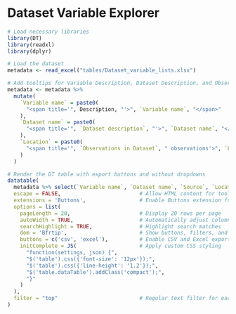 # Dataset Variable Explorer

```r
# Load necessary libraries
library(DT)
library(readxl)
library(dplyr)

# Load the dataset
metadata <- read_excel("tables/Dataset_variable_lists.xlsx")

# Add tooltips for Variable Description, Dataset Description, and Observations
metadata <- metadata %>%
  mutate(
    `Variable name` = paste0(
      "<span title='", Description, "'>", `Variable name`, "</span>"
    ), 
    `Dataset name` = paste0(    
      "<span title='", `Dataset description`, "'>", `Dataset name`, "</span>"
    ), 
    `Location` = paste0(    
      "<span title='", `Observations in Dataset`, " observations'>", `Location`, "</span>"
    )
  )

# Render the DT table with export buttons and without dropdowns
datatable(
  metadata %>% select(`Variable name`, `Dataset name`, `Source`, `Location`),
  escape = FALSE,                         # Allow HTML content for tooltips
  extensions = 'Buttons',                 # Enable Buttons extension for download
  options = list(
    pageLength = 20,                      # Display 20 rows per page
    autoWidth = TRUE,                     # Automatically adjust column widths
    searchHighlight = TRUE,               # Highlight search matches
    dom = 'Bfrtip',                       # Show buttons, filters, and pagination
    buttons = c('csv', 'excel'),          # Enable CSV and Excel export
    initComplete = JS(                    # Apply custom CSS styling
      "function(settings, json) {",
      "$('table').css({'font-size': '12px'});",
      "$('table').css({'line-height': '1.2'});",
      "$('table.dataTable').addClass('compact');",
      "}"
    )
  ),
  filter = "top"                          # Regular text filter for each column
)

```

